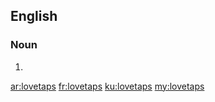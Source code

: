 ==English==

===Noun===
{{head|en|plural}}

# {{plural of|lovetap|lang=en|nocat=1}}

[[ar:lovetaps]]
[[fr:lovetaps]]
[[ku:lovetaps]]
[[my:lovetaps]]